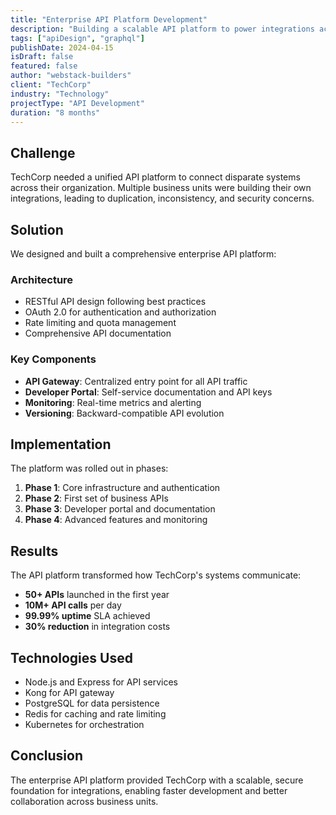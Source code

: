 ```yaml
---
title: "Enterprise API Platform Development"
description: "Building a scalable API platform to power integrations across multiple business units"
tags: ["apiDesign", "graphql"]
publishDate: 2024-04-15
isDraft: false
featured: false
author: "webstack-builders"
client: "TechCorp"
industry: "Technology"
projectType: "API Development"
duration: "8 months"
---
```


## Challenge

TechCorp needed a unified API platform to connect disparate systems across their organization. Multiple business units were building their own integrations, leading to duplication, inconsistency, and security concerns.

## Solution

We designed and built a comprehensive enterprise API platform:

### Architecture

- RESTful API design following best practices
- OAuth 2.0 for authentication and authorization
- Rate limiting and quota management
- Comprehensive API documentation

### Key Components

- **API Gateway**: Centralized entry point for all API traffic
- **Developer Portal**: Self-service documentation and API keys
- **Monitoring**: Real-time metrics and alerting
- **Versioning**: Backward-compatible API evolution

## Implementation

The platform was rolled out in phases:

1. **Phase 1**: Core infrastructure and authentication
2. **Phase 2**: First set of business APIs
3. **Phase 3**: Developer portal and documentation
4. **Phase 4**: Advanced features and monitoring

## Results

The API platform transformed how TechCorp's systems communicate:

- **50+ APIs** launched in the first year
- **10M+ API calls** per day
- **99.99% uptime** SLA achieved
- **30% reduction** in integration costs

## Technologies Used

- Node.js and Express for API services
- Kong for API gateway
- PostgreSQL for data persistence
- Redis for caching and rate limiting
- Kubernetes for orchestration

## Conclusion

The enterprise API platform provided TechCorp with a scalable, secure foundation for integrations, enabling faster development and better collaboration across business units.
